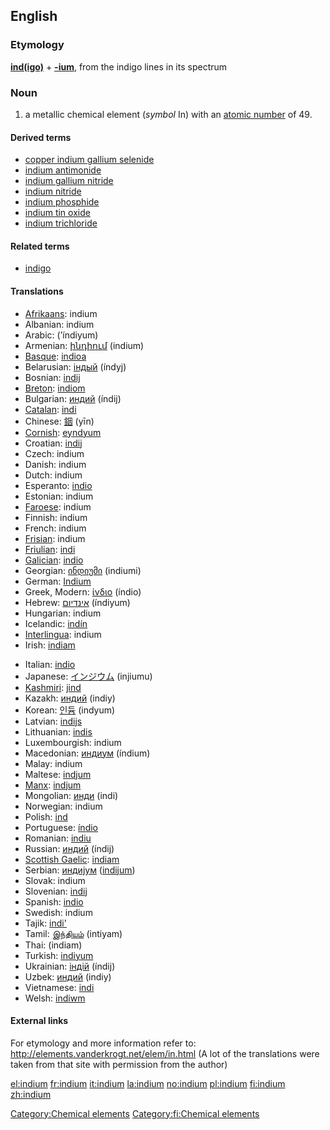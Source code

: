 {{see|Indium}}
==English==
{{elements|In|cadmium|Cd|tin|Sn}}
===Etymology===
'''[[indigo|ind(igo)]]''' + '''[[-ium]]''', from the indigo lines in its spectrum

=== Noun ===
{{en-noun-unc}}
{{wikipedia}}

# a metallic chemical element (''symbol'' In) with an [[atomic number]] of 49.

====Derived terms====
*[[copper indium gallium selenide]]
*[[indium antimonide]]
*[[indium gallium nitride]]
*[[indium nitride]]
*[[indium phosphide]]
*[[indium tin oxide]]
*[[indium trichloride]]

====Related terms====
*[[indigo]]

==== Translations ====
{{top}}
*[[Afrikaans]]: indium
*Albanian: indium
*Arabic: {{ARchar|[[انديوم]]}} (’índiyum) {{m}}
*Armenian: [[ինդիում]] (indium)
*[[Basque]]: [[indioa]]
*Belarusian: [[iндый]] (índyj) {{m}}
*Bosnian: [[indij]]
*[[Breton]]: [[indiom]]
*Bulgarian: [[индий]] (índij) {{m}}
*[[Catalan]]: [[indi]]
*Chinese: [[銦]] (yīn)
*[[Cornish]]: [[eyndyum]]
*Croatian: [[indij]]
*Czech: indium
*Danish: indium
*Dutch: indium {{n}}
*Esperanto: [[indio]]
*Estonian: indium
*[[Faroese]]: indium
*Finnish: indium
*French: indium {{m}}
*[[Frisian]]: indium
*[[Friulian]]: [[indi]]
*[[Galician]]: [[indio]]
*Georgian: [[ინდიუმი]] (indiumi)
*German: [[Indium]] {{n}}
*Greek, Modern: [[ίνδιο]] (índio) {{n}}
*Hebrew: [[אינדיום]] (índiyum)
*Hungarian: indium
*Icelandic: [[indín]]
*[[Interlingua]]: indium
*Irish: [[indiam]]
{{mid}}
*Italian: [[indio]] {{m}}
*Japanese: [[インジウム]] (injiumu)
*[[Kashmiri]]: [[jind]]
*Kazakh: [[индий]] (indiy)
*Korean: [[인듐]] (indyum)
*Latvian: [[indijs]]
*Lithuanian: [[indis]]
*Luxembourgish: indium
*Macedonian: [[индиум]] (índium) {{m}}
*Malay: indium
*Maltese: [[indjum]]
*[[Manx]]: [[indjum]]
*Mongolian: [[инди]] (indi)
*Norwegian: indium
*Polish: [[ind]] {{m}}
*Portuguese: [[índio]] {{m}}
*Romanian: [[indiu]] {{n}}
*Russian: [[индий]] (índij) {{m}}
*[[Scottish Gaelic]]: [[indiam]]
*Serbian: [[индиjум]] ([[indijum]]) {{m}}
*Slovak: indium
*Slovenian: [[indij]]
*Spanish: [[indio]] {{m}}
*Swedish: indium
*Tajik: [[indi']]
*Tamil: [[இந்தியம்]] (intiyam)
*Thai: {{THchar|[[อินเดียม]]}} (indiam)
*Turkish: [[indiyum]]
*Ukrainian: [[iндiй]] (índij) {{m}}
*Uzbek: [[индий]] (indiy)
*Vietnamese: [[indi]]
*Welsh: [[indiwm]]
{{bottom}}

====External links====
For etymology and more information refer to:
http://elements.vanderkrogt.net/elem/in.html
(A lot of the translations were taken from that site with permission from the author)

[[Category:Chemical elements]]
[[Category:fi:Chemical elements]]

[[el:indium]]
[[fr:indium]]
[[it:indium]]
[[la:indium]]
[[no:indium]]
[[pl:indium]]
[[fi:indium]]
[[zh:indium]]